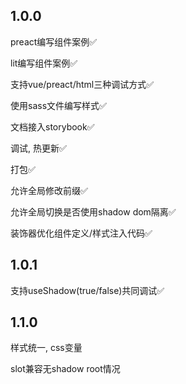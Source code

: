 ## 1.0.0

preact编写组件案例✅

lit编写组件案例✅

支持vue/preact/html三种调试方式✅

使用sass文件编写样式✅

文档接入storybook✅

调试, 热更新✅

打包✅

允许全局修改前缀✅

允许全局切换是否使用shadow dom隔离✅

装饰器优化组件定义/样式注入代码✅

## 1.0.1

支持useShadow(true/false)共同调试✅


## 1.1.0

样式统一, css变量

slot兼容无shadow root情况

